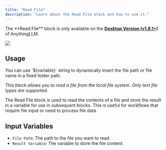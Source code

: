 ```yaml
---
title: "Read File"
description: "Learn about the Read File block and how to use it."
---
```



<Callout type="warning" emoji="⚠️">
  The **Read File** block is only available on the <a href="/installation-desktop/overview" target="_blank"><b>Desktop Version (v1.8.1+)</b></a> of AnythingLLM.<br />
</Callout>

<Image
  src="/images/agent-flows/read-file.png"
  height={1080}
  width={1920}
  quality={100}
/>

## Usage

<Callout type="info" emoji="💡">
 You can use `${variable}` string to dynamically insert the file path or file name in a fixed folder path.
</Callout>

_This block allows you to read a file from the local file system. Only text file types are supported._

The Read File block is used to read the contents of a file and store the result in a variable for use in subsequent blocks. This is useful for workflows that require file input or need to process file data.

## Input Variables

- `File Path`: The path to the file you want to read.
- `Result Variable`: The variable to store the file content.